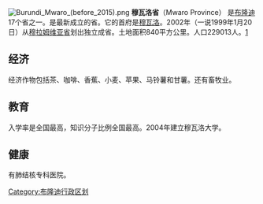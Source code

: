 {{unreferenced|time=2010-05-05T13:28:58+00:00}}
[[Image:Burundi_Mwaro_(before_2015).png|right]]
'''穆瓦洛省'''（Mwaro Province） 是[[布隆迪|布隆迪]]17个省之一。是最新成立的省。它的首府是[[穆瓦洛|穆瓦洛]]。2002年（一说1999年1月20日）从[[穆拉姆维亚省|穆拉姆维亚省]]划出独立成省。土地面积840平方公里。人口229013人。[https://web.archive.org/web/20090301003926/http://www.xzqh.org/waiguo/africa/3012.htm]

== 经济 ==
经济作物包括茶、咖啡、香蕉、小麦、苹果、马铃薯和甘薯。还有畜牧业。

== 教育 ==
入学率是全国最高，知识分子比例全国最高。2004年建立穆瓦洛大学。

== 健康 ==
有肺结核专科医院。

{{coord|03|30|43|S|29|41|57|E|source:euwiki_region:BI-MW_type:adm1st|display=title}}

{{蒲隆地行政區劃}}

[[Category:布隆迪行政区划|Category:布隆迪行政区划]]
{{Burundi-geo-stub}}